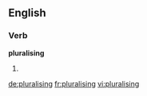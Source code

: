 ==English==

===Verb===
'''pluralising'''

# {{present participle of|pluralise}}

[[de:pluralising]]
[[fr:pluralising]]
[[vi:pluralising]]
